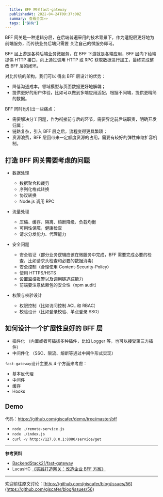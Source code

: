 ```yaml
---
  title: BFF 网关fast-gateway
  publishedAt: 2022-04-24T09:37:00Z
  summary: 查看全文>>
  tags: ["架构"]
---
```




BFF 网关是一种逻辑分层，在后端普遍采用的技术背景下，作为适配层更好地为前端服务，而传统业务后端只需要 关注自己的微服务即可。

BFF 层上游是各种后端业务微服务，在 BFF 下游就是各端应用，BFF 层向下给端提供 HTTP 接口，向上通过调用 HTTP 或 RPC 获取数据进行加工，最终完成整改 BFF 层的闭环。

对比传统的架构，我们可以 得出 BFF 层设计的优势：

- 降低沟通成本，领域模型与页面数据更好地解耦；
- 提供更好的用户体验，比如可以做到多端应用适配，根据不同端，提供更精简的数据。

BFF 同时也引出一些痛点：

- 需要解决分工问题，作为衔接前与后的环节，需要界定前后端职责，明确开发归属；
- 链路复杂，引入 BFF 层之后，流程变得更具繁琐；
- 资源浪费，BFF 层回带来一定额度资源的占用，需要有较好的弹性伸缩扩容机制。

## 打造 BFF 网关需要考虑的问题

- 数据处理

  - 数据聚合和裁剪
  - 序列化格式转换
  - 协议转换
  - Node.js 调用 RPC

- 流量处理

  - 压缩、缓存、隔离、熔断降级、负载均衡
  - 可用性保障，健康检查
  - 请求分发能力、代理能力

- 安全问题

  - 安全验证（部分业务逻辑应该在微服务中完成，BFF 需要完成必要的检查，比如请求头检查和必要的数据消毒）
  - 安全控制（合理使用 Content-Security-Policy）
  - 使用 HTTPS/HSTS
  - 设置监控报警以及调用链追踪能力
  - 前端要注意依赖包的安全性（npm audit）

- 权限与校验设计
  - 权限控制（比如访问控制 ACL 和 RBAC）
  - 校验设计（比如登录校验、单点登录 SSO）

## 如何设计一个扩展性良好的 BFF 层

- 插件化 （内置或者可插拔多种插件，比如 Logger 等，也可以接受第三方插件）
- 中间件化 （SSO、限流、熔断等通过中间件形式实现）

`fast-gateway`设计主要从 4 个方面来考虑：

- 基本反代理
- 中间件
- 缓存
- Hooks

## Demo

代码：https://github.com/giscafer/demo/tree/master/bff

- `node ./remote-service.js`
- `node ./index.js`
- `curl -v http://127.0.0.1:8080/service/get`

---

**参考资料**

- [BackendStack21/fast-gateway](https://github.com/BackendStack21/fast-gateway.git)
- LucasHC [《实践打造网关：改造企业 BFF 方案》](https://kaiwu.lagou.com/course/courseInfo.htm?courseId=584)


---
欢迎前往原文讨论：[https://github.com/giscafer/blog/issues/56](https://github.com/giscafer/blog/issues/56)
